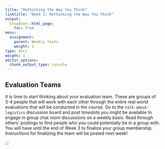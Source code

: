 ```yaml
---
title: "Rethinking the Way You Think"
linktitle: "Week 2: Rethinking the Way You Think"
output:
  blogdown::html_page:
    toc: true
menu:
  assignment:
    parent: Weekly Tasks
    weight: 3
type: docs
weight: 1
editor_options: 
  chunk_output_type: console
---
```

## Evaluation Teams
It is time to start thinking about your evaluation team. These are groups of 3-4 people that will work with each other through the entire real world evaluations that will be conducted in the course. Go to the `talk-about-logistics` discussion board and post timeslots you might be available to engage in group chat room discussions on a weekly basis. Read through others’ postings to find people who you could potentially be in a group with. You will have until the end of Week 3 to finalize your group membership. Instructions for finalizing the team will be posted next week!

:::
